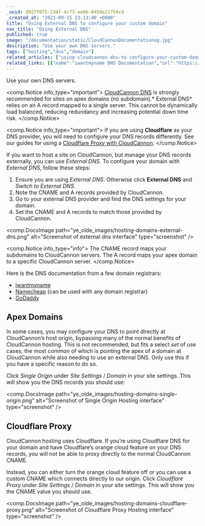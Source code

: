 ```yaml
---
_uuid: d927f075-234f-4c73-aebb-645da21754cd
_created_at: "2021-09-15 23:13:40 +0000"
title: "Using External DNS to configure your custom domain"
nav_title: "Using External DNS"
published: true
image: "/documentation/static/CloudCannonDocumentationog.jpg"
description: "Use your own DNS servers."
tags: ["hosting","dns","domain"]
related_articles: ["using-cloudcannon-dns-to-configure-your-custom-domain"]
related_links: [{"name":"iwantmyname DNS Documentation","url":"https://help.iwantmyname.com/hc/en-gb/categories/360002768037-DNS-Nameservers"},{"name":"Namecheap FreeDNS","url":"https://www.namecheap.com/domains/freedns.aspx"},{"name":"GoDaddy DNS Documentation","url":"https://www.godaddy.com/help/managing-dns-for-your-domain-names-680"}]
---
```


Use your own DNS servers.

<comp.Notice info_type="important">
  [CloudCannon DNS](/documentation/articles/using-cloudcannon-dns-to-configure-your-custom-domain) is strongly recommended for sites on apex domains (no subdomain).\* External DNS\* relies on an A record mapped to a single server. This cannot be dynamically load balanced, reducing redundancy and increasing potential down time risk.
</comp.Notice>

<comp.Notice info_type="important">
  If you are using **Cloudflare** as your DNS provider, you will need to configure your DNS records differently. See our guides for using a [Cloudflare Proxy with CloudCannon](#cloudflare-proxy).
</comp.Notice>

If you want to host a site on CloudCannon, but manage your DNS records externally, you can use *External DNS*. To configure your domain with *External DNS*, follow these steps:

1. Ensure you are using *External DNS*. Otherwise click **External DNS** and *Switch to External DNS*.
2. Note the CNAME and A records provided by CloudCannon.
3. Go to your external DNS provider and find the DNS settings for your domain.
4. Set the CNAME and A records to match those provided by CloudCannon.

<comp.DocsImage path="ye_olde_images/hosting-domains-external-dns.png" alt="Screenshot of external dns interface" type="screenshot" />

<comp.Notice info_type="info">
  The CNAME record maps your subdomains to CloudCannon servers. The A record maps your apex domain to a specific CloudCannon server.
</comp.Notice>

Here is the DNS documentation from a few domain registrars:

* [iwantmyname](https://help.iwantmyname.com/hc/en-gb/categories/360002768037-DNS-Nameservers)
* [Namecheap](https://www.namecheap.com/domains/freedns.aspx) (can be used with any domain registrar)
* [GoDaddy](https://www.godaddy.com/help/managing-dns-for-your-domain-names-680)

## Apex Domains
In some cases, you may configure your DNS to point directly at CloudCannon’s host origin, bypassing many of the normal benefits of CloudCannon hosting. This is not recommended, but fits a select *set* of use cases, the most common of which is pointing the apex of a domain at CloudCannon while also needing to use an external DNS. Only use this if you have a specific reason to do so.

Click *Single Origin* under *Site Settings* / *Domain* in your site settings. This will show you the DNS records you should use:

<comp.DocsImage path="ye_olde_images/hosting-domains-single-origin.png" alt="Screenshot of Single Origin Hosting interface" type="screenshot" />

## Cloudflare Proxy
CloudCannon hosting uses Cloudflare. If you’re using Cloudflare DNS for your domain and have Cloudflare’s orange cloud feature on your DNS records, you will not be able to proxy directly to the normal CloudCannon CNAME.

Instead, you can either turn the orange cloud feature off or you can use a custom CNAME which connects directly to our origin. Click *Cloudflare Proxy* under *Site Settings* / *Domain* in your site settings. This will show you the CNAME value you should use.

<comp.DocsImage path="ye_olde_images/hosting-domains-cloudflare-proxy.png" alt="Screenshot of Cloudflare Proxy Hosting interface" type="screenshot" />
